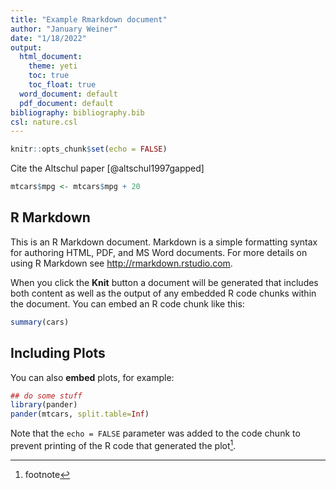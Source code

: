 ```yaml
---
title: "Example Rmarkdown document"
author: "January Weiner"
date: "1/18/2022"
output: 
  html_document: 
    theme: yeti
    toc: true
    toc_float: true
  word_document: default
  pdf_document: default
bibliography: bibliography.bib
csl: nature.csl
---
```


```r
knitr::opts_chunk$set(echo = FALSE)
```
  

\LaTeX

\vspace{25mm}

Cite the Altschul paper [@altschul1997gapped]

```r
mtcars$mpg <- mtcars$mpg + 20
```

## R Markdown

This is an R Markdown document. Markdown is a simple formatting syntax for authoring HTML, PDF, and MS Word documents. For more details on using R Markdown see <http://rmarkdown.rstudio.com>.

When you click the **Knit** button a document will be generated that includes both content as well as the output of any embedded R code chunks within the document. You can embed an R code chunk like this:

```r
summary(cars)
```

## Including Plots

You can also **embed** plots, for example:

```r
## do some stuff
library(pander)
pander(mtcars, split.table=Inf)
```

Note that the `echo = FALSE` parameter was added to the code chunk to prevent printing of the R code that generated the plot^[footnote].
